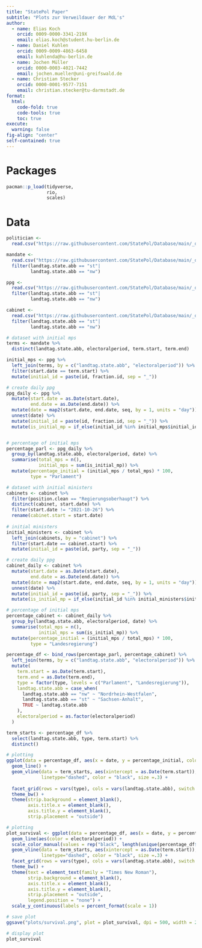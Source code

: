 ```yaml
---
title: "StatePol Paper"
subtitle: "Plots zur Verweildauer der MdL's"
author:
  - name: Elias Koch
    orcid: 0009-0000-3341-219X
    email: elias.koch@student.hu-berlin.de
  - name: Daniel Kuhlen
    orcid: 0009-0009-4863-6458
    email: kuhlenda@hu-berlin.de
  - name: Jochen Müller
    orcid: 0000-0003-4021-7442
    email: jochen.mueller@uni-greifswald.de
  - name: Christian Stecker
    orcid: 0000-0001-9577-7151
    email: christian.stecker@tu-darmstadt.de
format:
  html:
    code-fold: true
    code-tools: true
    toc: true
execute:
  warning: false
fig-align: "center"
self-contained: true
---
```


# Packages

```r
pacman::p_load(tidyverse,
               rio,
               scales)
```

# Data

```r
politician <- 
  read.csv("https://raw.githubusercontent.com/StatePol/Database/main/_data/politicians.csv")

mandate <- 
  read.csv("https://raw.githubusercontent.com/StatePol/Database/main/_data/mandate.csv") %>%
  filter(landtag.state.abb == "st"|
         landtag.state.abb == "nw")

ppg <- 
  read.csv("https://raw.githubusercontent.com/StatePol/Database/main/_data/faction.csv") %>%
  filter(landtag.state.abb == "st"|
         landtag.state.abb == "nw")

cabinet <- 
  read.csv("https://raw.githubusercontent.com/StatePol/Database/main/_data/cabinet.csv") %>%
  filter(landtag.state.abb == "st"|
         landtag.state.abb == "nw")
```


```r
# dataset with initial mps
terms <- mandate %>%
  distinct(landtag.state.abb, electoralperiod, term.start, term.end)

initial_mps <- ppg %>%
  left_join(terms, by = c("landtag.state.abb", "electoralperiod")) %>%
  filter(start.date == term.start) %>%
  mutate(initial_id = paste(id, fraction.id, sep = "_"))

# create daily ppg
ppg_daily <- ppg %>%
  mutate(start.date = as.Date(start.date),
         end.date = as.Date(end.date)) %>%
  mutate(date = map2(start.date, end.date, seq, by = 1, units = "day")) %>%
  unnest(date) %>%
  mutate(initial_id = paste(id, fraction.id, sep = "_")) %>%
  mutate(is_initial_mp = if_else(initial_id %in% initial_mps$initial_id, 1, 0))


# percentage of initial mps
percentage_parl <- ppg_daily %>%
  group_by(landtag.state.abb, electoralperiod, date) %>%
  summarise(total_mps = n(),
            initial_mps = sum(is_initial_mp)) %>%
  mutate(percentage_initial = (initial_mps / total_mps) * 100,
         type = "Parlament")
```


```r
# dataset with initial ministers
cabinets <- cabinet %>%
  filter(position.clean == "Regierungsoberhaupt") %>%
  distinct(cabinet, start.date) %>%
  filter(start.date != "2021-10-26") %>%
  rename(cabinet.start = start.date)
  
# initial ministers
initial_ministers <- cabinet %>%
  left_join(cabinets, by = "cabinet") %>% 
  filter(start.date == cabinet.start) %>%
  mutate(initial_id = paste(id, party, sep = "_"))

# create daily ppg
cabinet_daily <- cabinet %>%
  mutate(start.date = as.Date(start.date),
         end.date = as.Date(end.date)) %>%
  mutate(date = map2(start.date, end.date, seq, by = 1, units = "day")) %>%
  unnest(date) %>%
  mutate(initial_id = paste(id, party, sep = "_")) %>%
  mutate(is_initial_mp = if_else(initial_id %in% initial_ministers$initial_id, 1, 0))

# percentage of initial mps
percentage_cabinet <- cabinet_daily %>%
  group_by(landtag.state.abb, electoralperiod, date) %>%
  summarise(total_mps = n(),
            initial_mps = sum(is_initial_mp)) %>%
  mutate(percentage_initial = (initial_mps / total_mps) * 100,
         type = "Landesregierung")

```


```r
percentage_df <- bind_rows(percentage_parl, percentage_cabinet) %>%
  left_join(terms, by = c("landtag.state.abb", "electoralperiod")) %>%
  mutate(
    term.start = as.Date(term.start),
    term.end = as.Date(term.end),
    type = factor(type, levels = c("Parlament", "Landesregierung")),
    landtag.state.abb = case_when(
      landtag.state.abb == "nw" ~ "Nordrhein-Westfalen",
      landtag.state.abb == "st" ~ "Sachsen-Anhalt",
      TRUE ~ landtag.state.abb
    ),
    electoralperiod = as.factor(electoralperiod)
  )

term_starts <- percentage_df %>%
  select(landtag.state.abb, type, term.start) %>%
  distinct()

# plotting
ggplot(data = percentage_df, aes(x = date, y = percentage_initial, color = electoralperiod)) +
  geom_line() +
  geom_vline(data = term_starts, aes(xintercept = as.Date(term.start)), 
             linetype="dashed", color = "black", size =.3) +
  
  facet_grid(rows = vars(type), cols = vars(landtag.state.abb), switch = "y") +
  theme_bw() +
  theme(strip.background = element_blank(),
        axis.title.x = element_blank(),
        axis.title.y = element_blank(),
        strip.placement = "outside")

# plotting
plot_survival <- ggplot(data = percentage_df, aes(x = date, y = percentage_initial)) +
  geom_line(aes(color = electoralperiod)) +
  scale_color_manual(values = rep("black", length(unique(percentage_df$electoralperiod)))) +
  geom_vline(data = term_starts, aes(xintercept = as.Date(term.start)), 
             linetype="dashed", color = "black", size =.3) +
  facet_grid(rows = vars(type), cols = vars(landtag.state.abb), switch = "y") +
  theme_bw() +
  theme(text = element_text(family = "Times New Roman"),
        strip.background = element_blank(),
        axis.title.x = element_blank(),
        axis.title.y = element_blank(),
        strip.placement = "outside",
        legend.position = "none") +
  scale_y_continuous(labels = percent_format(scale = 1))

# save plot
ggsave("plots/survival.png", plot = plot_survival, dpi = 500, width = 200, height = 120, units = "mm")

# display plot
plot_survival
```

